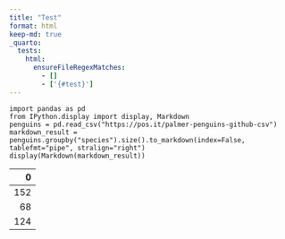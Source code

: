 ```yaml
---
title: "Test"
format: html
keep-md: true
_quarto:
  tests:
    html:
      ensureFileRegexMatches:
        - []
        - ['{#test}']
---
```



::: {#test .cell tbl-cap='Test caption' execution_count=1}
``` .python
import pandas as pd
from IPython.display import display, Markdown
penguins = pd.read_csv("https://pos.it/palmer-penguins-github-csv")
markdown_result = penguins.groupby("species").size().to_markdown(index=False, tablefmt="pipe", stralign="right")
display(Markdown(markdown_result))
```

::: {.cell-output .cell-output-display .cell-output-markdown}
|   0 |
|----:|
| 152 |
|  68 |
| 124 |
:::
:::


